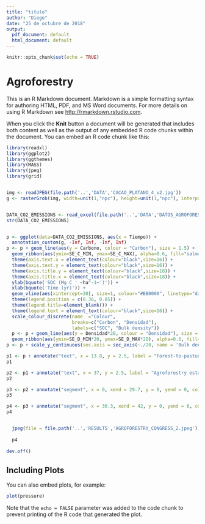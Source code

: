 ---
title: "titulo"
author: "Diego"
date: "25 de octubre de 2018"
output:
  pdf_document: default
  html_document: default
---

```{r setup, include=FALSE}
knitr::opts_chunk$set(echo = TRUE)
```

# Agroforestry

This is an R Markdown document. Markdown is a simple formatting syntax for authoring HTML, PDF, and MS Word documents. For more details on using R Markdown see <http://rmarkdown.rstudio.com>.

When you click the **Knit** button a document will be generated that includes both content as well as the output of any embedded R code chunks within the document. You can embed an R code chunk like this:

```{r cars}
library(readxl)
library(ggplot2)
library(ggthemes)
library(MASS)
library(jpeg)
library(grid)


img <- readJPEG(file.path('..','DATA','CACAO_PLATANO_4_v2.jpg'))
g <- rasterGrob(img, width=unit(1,"npc"), height=unit(1,"npc"), interpolate = FALSE)


DATA_CO2_EMISSIONS <- read_excel(file.path('..','DATA','DATOS_AGROFORESTRY_CONGRESS.xlsx'))
str(DATA_CO2_EMISSIONS)


p <- ggplot(data=DATA_CO2_EMISSIONS, aes(x = Tiempo)) + 
  annotation_custom(g, -Inf, Inf, -Inf, Inf)  
p <- p + geom_line(aes(y = Carbono, colour = "Carbon"), size = 1.5) +
  geom_ribbon(aes(ymin=SE_C_MIN, ymax=SE_C_MAX), alpha=0.6, fill="salmon1") +
  theme(axis.text.x = element_text(colour="black",size=16)) +
  theme(axis.text.y = element_text(colour="black",size=16)) +
  theme(axis.title.y = element_text(colour="black",size=18)) +
  theme(axis.title.x = element_text(colour="black",size=18)) +
  ylab(bquote('SOC (Mg C ' ~ha^-1~')')) +
  xlab(bquote('Time (yr)')) +
  geom_vline(aes(xintercept=30), size=1, colour="#BB0000", linetype="dashed") +
  theme(legend.position = c(0.36, 0.85)) +
  theme(legend.title=element_blank()) +
  theme(legend.text = element_text(colour="black",size=16)) +
  scale_colour_discrete(name  ="Colour",
                        breaks=c("Carbon", "Densidad"),
                        labels=c("SOC", "Bulk density"))
  p <- p + geom_line(aes(y = Densidad*20, colour = "Densidad"), size = 1.5) + 
  geom_ribbon(aes(ymin=SE_D_MIN*20, ymax=SE_D_MAX*20), alpha=0.6, fill="aquamarine3")
p <- p + scale_y_continuous(sec.axis = sec_axis(~./20, name = 'Bulk density (g ' ~cm^-3~')'))

p1 <- p + annotate("text", x = 13.8, y = 2.5, label = "Forest-to-pasture conversion and pasture degradation", size=6)
p1

p2 <- p1 + annotate("text", x = 37, y = 2.5, label = "Agroforestry establishment", size=6)
p2

p3 <- p2 + annotate("segment", x = 0, xend = 29.7, y = 0, yend = 0, colour = "purple", size=3, alpha=0.6, arrow=arrow())
p3

p4 <- p3 + annotate("segment", x = 30.3, xend = 42, y = 0, yend = 0, colour = "blue", size=3, alpha=0.6, arrow=arrow())
p4


  jpeg(file = file.path('..','RESULTS','AGROFORESTRY_CONGRESS_2.jpeg'), width = 1600, height = 1000, res = 150)
  
  p4
  
dev.off()

```

## Including Plots

You can also embed plots, for example:

```{r pressure, echo=FALSE}
plot(pressure)
```

Note that the `echo = FALSE` parameter was added to the code chunk to prevent printing of the R code that generated the plot.
